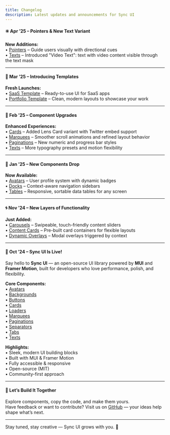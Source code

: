 ```yaml
---
title: Changelog
description: Latest updates and announcements for Sync UI
---
```


#### ✳️ Apr ’25 – Pointers & New Text Variant

**New Additions:**  
• [Pointers](/docs/pointers) – Guide users visually with directional cues  
• [Texts](/docs/texts) – Introduced "Video Text": text with video content visible through the text mask

---

#### 🧩 Mar ’25 – Introducing Templates

**Fresh Launches:**  
• [SaaS Template](/templates) – Ready-to-use UI for SaaS apps  
• [Portfolio Template](/templates) – Clean, modern layouts to showcase your work

---

#### 🔧 Feb ’25 – Component Upgrades

**Enhanced Experiences:**  
• [Cards](/docs/cards) – Added Lens Card variant with Twitter embed support  
• [Marquees](/docs/marquees) – Smoother scroll animations and refined layout behavior  
• [Paginations](/docs/paginations) – New numeric and progress bar styles  
• [Texts](/docs/texts) – More typography presets and motion flexibility

---

#### 🧱 Jan ’25 – New Components Drop

**Now Available:**  
• [Avatars](/docs/avatars) – User profile system with dynamic badges  
• [Docks](/docs/docks) – Context-aware navigation sidebars  
• [Tables](/docs/tables) – Responsive, sortable data tables for any screen

---

#### 🌀 Nov ’24 – New Layers of Functionality

**Just Added:**  
• [Carousels](/docs/carousels) – Swipeable, touch-friendly content sliders  
• [Content Cards](/docs/cards) – Pre-built card containers for flexible layouts  
• [Dynamic Overlays](/docs/cards) – Modal overlays triggered by context

---

#### 🚀 Oct ’24 – Sync UI Is Live!

Say hello to **Sync UI** — an open-source UI library powered by **MUI** and **Framer Motion**, built for developers who love performance, polish, and flexibility.

**Core Components:**  
• [Avatars](/docs/avatars)  
• [Backgrounds](/docs/backgrounds)  
• [Buttons](/docs/buttons)  
• [Cards](/docs/cards)  
• [Loaders](/docs/loaders)  
• [Marquees](/docs/marquees)  
• [Paginations](/docs/paginations)  
• [Separators](/docs/separators)  
• [Tabs](/docs/tabs)  
• [Texts](/docs/texts)

**Highlights:**  
• Sleek, modern UI building blocks  
• Built with MUI & Framer Motion  
• Fully accessible & responsive  
• Open-source (MIT)  
• Community-first approach

---

#### 💬 Let’s Build It Together

Explore components, copy the code, and make them yours.  
Have feedback or want to contribute? Visit us on [GitHub](https://github.com/AbhiVarde/syncui) — your ideas help shape what’s next.

---

Stay tuned, stay creative — Sync UI grows with you. 💚
